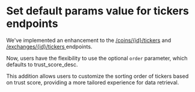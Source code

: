 # Set default params value for tickers endpoints

We've implemented an enhancement to the [/coins/{id}/tickers](/reference/coins-id-tickers) and [/exchanges/{id}/tickers ](/reference/exchanges-id-tickers) endpoints. 

Now, users have the flexibility to use the optional `order` parameter, which defaults to trust_score_desc. 

This addition allows users to customize the sorting order of tickers based on trust score, providing a more tailored experience for data retrieval.